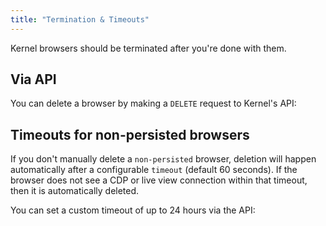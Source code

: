 ```yaml
---
title: "Termination & Timeouts"
---
```


Kernel browsers should be terminated after you're done with them.

## Via API

You can delete a browser by making a `DELETE` request to Kernel's API:


<DeleteBrowser />

## Timeouts for non-persisted browsers

If you don't manually delete a `non-persisted` browser, deletion will happen automatically after a configurable `timeout` (default 60 seconds). If the browser does not see a CDP or live view connection within that timeout, then it is automatically deleted.

You can set a custom timeout of up to 24 hours via the API:


<CreateBrowserTimeout />